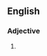 ==English==

===Adjective===
{{head|en|adjective superlative form}}

# {{en-superlative of|awkward}}